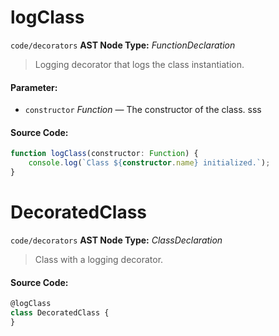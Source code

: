 
<Meta title="code/decorators" />

# logClass

`code/decorators`
**AST Node Type:** *FunctionDeclaration*

> Logging decorator that logs the class instantiation.

#### Parameter:

- `constructor` *Function* — The constructor of the class. sss

#### Source Code:

```ts
function logClass(constructor: Function) {
    console.log(`Class ${constructor.name} initialized.`);
}

```

# DecoratedClass

`code/decorators`
**AST Node Type:** *ClassDeclaration*

> Class with a logging decorator.

#### Source Code:

```ts
@logClass
class DecoratedClass {
}

```

